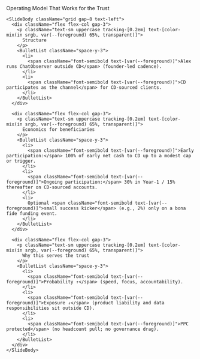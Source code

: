 <div className="flex h-full w-full flex-col">
  <div className="flex flex-1 flex-col gap-10 px-8 py-6 w-full max-w-4xl mx-auto">
    <SlideHeader eyebrow="Operating Model" kicker="Structure that passes the EOT test">
      Operating Model That Works for the Trust
    </SlideHeader>

    <SlideBody className="grid gap-8 text-left">
      <div className="flex flex-col gap-3">
        <p className="text-sm uppercase tracking-[0.2em] text-[color-mix(in srgb, var(--foreground) 65%, transparent)]">
          Structure
        </p>
        <BulletList className="space-y-3">
          <li>
            <span className="font-semibold text-[var(--foreground)]">Alex runs ChatObserver outside CD</span> (founder-led cadence).
          </li>
          <li>
            <span className="font-semibold text-[var(--foreground)]">CD participates as the channel</span> for CD-sourced clients.
          </li>
        </BulletList>
      </div>

      <div className="flex flex-col gap-3">
        <p className="text-sm uppercase tracking-[0.2em] text-[color-mix(in srgb, var(--foreground) 65%, transparent)]">
          Economics for beneficiaries
        </p>
        <BulletList className="space-y-3">
          <li>
            <span className="font-semibold text-[var(--foreground)]">Early participation:</span> 100% of early net cash to CD up to a modest cap or trigger.
          </li>
          <li>
            <span className="font-semibold text-[var(--foreground)]">Ongoing participation:</span> 30% in Year-1 / 15% thereafter on CD-sourced accounts.
          </li>
          <li>
            Optional <span className="font-semibold text-[var(--foreground)]">small success kicker</span> (e.g., 2%) only on a bona fide funding event.
          </li>
        </BulletList>
      </div>

      <div className="flex flex-col gap-3">
        <p className="text-sm uppercase tracking-[0.2em] text-[color-mix(in srgb, var(--foreground) 65%, transparent)]">
          Why this serves the trust
        </p>
        <BulletList className="space-y-3">
          <li>
            <span className="font-semibold text-[var(--foreground)]">Probability ↑</span> (speed, focus, accountability).
          </li>
          <li>
            <span className="font-semibold text-[var(--foreground)]">Exposure ↓</span> (product liability and data responsibilities sit outside CD).
          </li>
          <li>
            <span className="font-semibold text-[var(--foreground)]">PPC protected</span> (no headcount pull; no governance drag).
          </li>
        </BulletList>
      </div>
    </SlideBody>
  </div>
</div>
